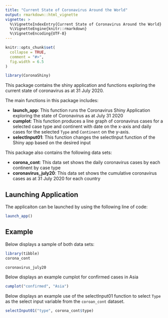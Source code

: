 ```yaml
---
title: "Current State of Coronavirus Around the World"
output: rmarkdown::html_vignette
vignette: >
  %\VignetteIndexEntry{Current State of Coronavirus Around the World}
  %\VignetteEngine{knitr::rmarkdown}
  %\VignetteEncoding{UTF-8}
---
```


```r
knitr::opts_chunk$set(
  collapse = TRUE,
  comment = "#>",
  fig.width = 6.5
)
```

```r
library(CoronaShiny)
```

This package contains the shiny application and functions exploring the current state of coronavirus as at 31 July 2020.

The main functions in this package includes:

- **launch_app**: This function runs the Coronavirus Shiny Application exploring the state of Coronavirus as at July 31 2020  
- **cumplot**: This function produces a line graph of coronavirus cases for a selected case type and continent with date on the x-axis and daily cases for the selected `Type` and `Continent` on the y-axis.
- **selectInput01**: This function changes the selectInput function of the Shiny app based on the desired input 

This package also contains the following data sets:

- **corona_cont**: This data set shows the daily coronavirus cases by each continent by case type
- **coronavirus_july20**: This data set shows the cumulative coronavirus cases as at 31 July 2020 for each country 

## Launching Application

The applicaiton can be launched by using the following line of code:

```r
launch_app()
```


## Example

Below displays a sample of both data sets:

```r
library(tibble)
corona_cont
```

```r
coronavirus_july20
```

Below displays an example cumplot for confirmed cases in Asia

```r
cumplot("confirmed", "Asia")
```


Below displays an example use of the selectInput01 function to select `Type` as the select input variable from the `coroan_cont` dataset.

```r
selectInput01("type", corona_cont$type)
```

